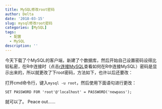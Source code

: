 ```yaml
---
title: MySQL修改root密码
author: Delta
date: '2018-03-15'
slug: mysql修改root密码
categories: [MySQL]
tags:
  - 配置
  - MySQL
description: ''
---
```


今天下载了个MySQL的客户端，新建了个数据库，然后开始自己设置密码设得比较私密，在R中连接时（点击[r连接MySQL](https://ditannan.me/2018/03/15/r%E8%BF%9E%E6%8E%A5mysql/)查看如何在R中连接MySQL）密码是显示出来的，所以就更改了下root密码，方法如下，也许以后还要改：

打开cmd命令行，键入`mysql -u root`，然后使用下面语句进行更改：
```
SET PASSWORD FOR 'root'@'localhost' = PASSWORD('newpass');
```

就可以了。
Peace out……